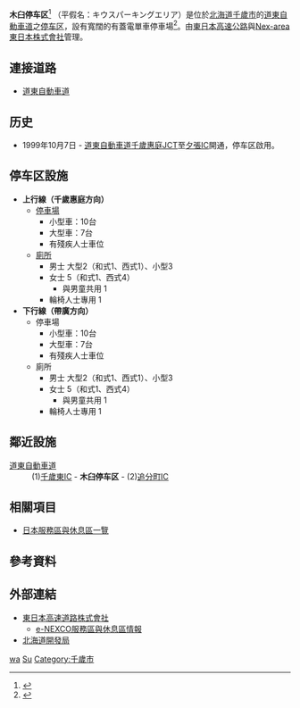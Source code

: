 {{日本公路設施
|設施名稱 = 木臼停车区
|色 = 
|圖像 = KIUSU Parking Area, for Obihiro, Doto Expwy.jpg
|pxl = 
|圖像簡介 = 
|公路名稱1 = [[道東自動車道|道東自動車道]]
|IC編號1 = 
|收費站編號1 = 
|記號1 = キウス
|起點1 = [[千歲惠庭JCT|千歲惠庭JCT]]
|距離1 = 14.5
|上一設施1 = [[千歲東IC|千歲東IC]]
|上一設施距離1 = 1.9
|下一設施1 = [[追分町IC|追分町IC]]
|下一設施距離1 = 7.4
|連接道路 = 
|啟用日期 = 1999年10月7日
|停用日期 = 
|流量 = 
|智能IC = 
|上行營業時間 = 
|上行油站 =
|上行油站營業時間 = 
|下行營業時間 =
|下行油站 =
|下行油站營業時間 =
|郵政編碼 = 066-0007
|所在地 = [[北海道|北海道]][[千歲市|千歲市]]中央
|坐標 = {{coord|42|52|39.1|N|141|43|51.88|E}}
|備註 = 
}}
'''木臼停车区'''<ref>{{cite web| title=覧旧名地北ンポ| url=http://w ish.45.kg/shintoku/| 3=| language=ja| accessdate=2012-01-30| deadurl=yes| archiveurl=https://web.archive.org/web/20130715160210/http://w/| archivedate=2013-07-15}}</ref> （平假名：キウスパーキングエリア）是位於[[北海道|北海道]][[千歲市|千歲市]]的[[道東自動車道|道東自動車道]]之[[休息區|停车区]]，設有寬闊的有蓋電單車停車場<ref>{{Cite web |url=http://www.kanichi.com/sapa/sapa03.html |title=03.道東自動車道 - 藤原かんいち |accessdate=2015-08-21 |archive-date=2015-09-09 |archive-url=https://web.archive.org/web/20150909153431/http://www.kanichi.com/sapa/sapa03.html |dead-url=no }}</ref>。由[[東日本高速公路|東日本高速公路]]與[[Nex-area東日本株式會社|Nex-area東日本株式會社]]管理。

== 連接道路 ==
* [[道東自動車道|道東自動車道]]

== 历史 ==
* 1999年10月7日 - [[道東自動車道|道東自動車道]][[千歲惠庭JCT|千歲惠庭JCT]]至[[夕張IC|夕張IC]]開通，停车区啟用。

==停车区設施==
*'''上行線（千歲惠庭方向）'''
**[[停車場|停車場]]
***小型車：10台
***大型車：7台
***有殘疾人士車位
**[[廁所|廁所]]
***男士 大型2（和式1、西式1）、小型3
***女士 5（和式1、西式4）
****與男童共用 1
***輪椅人士專用 1
*'''下行線（帶廣方向）'''
**停車場
***小型車：10台
***大型車：7台
***有殘疾人士車位
**廁所
***男士 大型2（和式1、西式1）、小型3
***女士 5（和式1、西式4）
****與男童共用 1
***輪椅人士專用 1

== 鄰近設施 ==
; [[道東自動車道|道東自動車道]]
: (1)[[千歲東IC|千歲東IC]] - '''木臼停车区''' - (2)[[追分町IC|追分町IC]]

== 相關項目 ==
* [[日本服務區與休息區一覽|日本服務區與休息區一覽]]

== 參考資料 ==
{{reflist}}

== 外部連結 ==
* [http://www.e-nexco.co.jp/ 東日本高速道路株式會社] {{Wayback|url=http://www.e-nexco.co.jp/ |date=20140203074239 }}
** [https://web.archive.org/web/20101130163046/http://www.driveplaza.com/dp/SapaTop e-NEXCO服務區與休息區情報]
* [http://www.hkd.mlit.go.jp/ 北海道開發局] {{Wayback|url=http://www.hkd.mlit.go.jp/ |date=20141106112345 }}

{{道東自動車道}}

[[Category:日本服務區與休息區_Ki|wa]]
[[Category:北海道服務區與休息區|Su]]
[[Category:千歲市|Category:千歲市]]